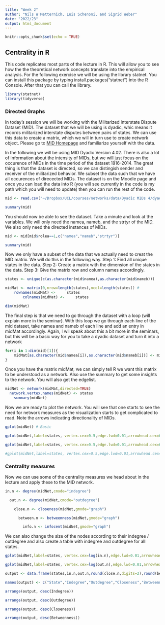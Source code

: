 ```yaml
---
title: "Week 2"
author: "Nils W Metternich, Luis Schenoni, and Sigrid Weber"
date: "2022/23"
output: html_document
---
```


```r
knitr::opts_chunk$set(echo = TRUE)
```

## Centrality in R 

This code replicates most parts of the lecture in R. This will allow you to see how the the theoretical network concepts translate into the empirical analysis. For the following exercise we will be using the library statnet. You can install this package by typing install.packages("statnet") into the R Console. After that you can call the library.

```r
library(statnet)
library(tidyverse)
```
### Directed Graphs
In today's session we will be working with the Militarized Interstate Dispute Dataset (MID). The dataset that we will be using is dyadic, whic means it records militarized interstate disputes between pairs of states. We can use this data to create a matrix, which we will in turn use to create network object. Please go to 
[MID Homepage](https://correlatesofwar.org/data-sets/MIDs "MID Homepage") and familiarize yourself with the data. 

In the following we will be using MID Dyadic Version 4.02. There is also a lot of information about the intensity of MIDs, but we will just focus on the occurence of MIDs in the time period of the dataset 1816-2014. The great thing is that the dataset is directed, so we can distingish sender and receiver of the militarized behavior. We subset the data such that we have all occurences of direcected MIDs. The dataset is on the Moodle page and once you can load the data into R (you will see currently in the code is my path which you will need to update) then you can run the rest of the code.


```r
mid <- read.csv("~/Dropbox/UCL/courses/networks/data/Dyadic MIDs 4/dyadic_mid_4.02.csv") #First we load the data. You will need to change the path to do this.

summary(mid)
```

You should now be able to see the dataset. Take a minute and look at the variables. We will only need the namea, nameb, and the strtyr of the MID. We also only need the directed instances of MIDs.

```r
mid <- mid[mid$rolea==1,c("namea","nameb","strtyr")]

summary(mid)
```

Now we only have a subset of the data that we actually need to creat the MID matrix. We will do this in the following way. Step 1: Find all unique states in the data. Step 2: Create a matrix with the dimension of the states in the data. Step 3: Give the matrix row and column names accordingly. 

```r
states <- unique(c(as.character(mid$namea),as.character(mid$nameb)))

midMat <- matrix(0,nrow=length(states),ncol=length(states)) # 
	rownames(midMat) <- 	states
		colnames(midMat) <- 	states

dim(midMat)
```		

The final step is that we need to go through the dataset with a loop (will explain more in the seminar). With this loop we go through each line of the mid dataset, take namea and nameb of each line and add an entry in midMat accordingly. Again, I wil speak about this a bit more in the seminars, but this will be a basic way for you to take a dyadic dataset and turn it into a network
```r
for(i in 1:dim(mid)[1]){
	midMat[as.character(mid$namea[i]),as.character(mid$nameb[i])] <- midMat[as.character(mid$namea[i]),as.character(mid$nameb[i])]+1
}

```

Once you have the matrix midMat, we can simply tell R we want this matrix to be understood as a network. Also use the summary to get some insights to the network. You will also get the edgelist.
```r
midNet <- network(midMat,directed=TRUE)
  network.vertex.names(midNet) <- states
    summary(midNet)
```

Now we are ready to plot the network. You will see that one starts to see the need for network measures as the visualization starts to get complicated to read. Note the arrows indicating directionality of MIDs.

```r
gplot(midNet) # Basic

gplot(midNet,label=states, vertex.cex=0.5,edge.lwd=0.01,arrowhead.cex=0.5,edge.col="grey",gmode="digraph") # with information

gplot(midNet,label=states, vertex.cex=0.5,edge.lwd=0.01,arrowhead.cex=0.5,edge.col="grey",gmode="digraph",mode="circle") # as a circle

#gplot(midNet,label=states, vertex.cex=0.5,edge.lwd=0.01,arrowhead.cex=0.5,edge.col="grey",gmode="digraph",mode="target") # based on target. Might take a minute to run this line, but it gives a better visualization than the ones above.

```

### Centrality measures

Now we can use some of the centrality measures we head about in the lecture and apply these to the MID network.


```r
in.n <- degree(midNet,cmode="indegree")

  out.n <- degree(midNet,cmode="outdegree")

    close.n <- closeness(midNet,gmode="graph")

      between.n <- betweenness(midNet,gmode="graph")

        info.n <- infocent(midNet,gmode="graph")

```


We can also change the size of the nodes according to their indegree / outdegree and also create a table with indegree and outdegree for all states.
```r
gplot(midNet,label=states, vertex.cex=log(in.n),edge.lwd=0.01,arrowhead.cex=0.5,edge.col="grey",gmode="digraph")

gplot(midNet,label=states, vertex.cex=log(out.n),edge.lwd=0.01,arrowhead.cex=0.5,edge.col="grey",gmode="digraph")

output <- data.frame(states,in.n,out.n,round(close.n,digits=2),round(between.n,digits=2))

names(output) <- c("State","Indegree","Outdegree","Closeness","Betweenness")

arrange(output, desc(Indegree))

arrange(output, desc(Outdegree))

arrange(output, desc(Closeness))

arrange(output, desc(Betweenness))

```





